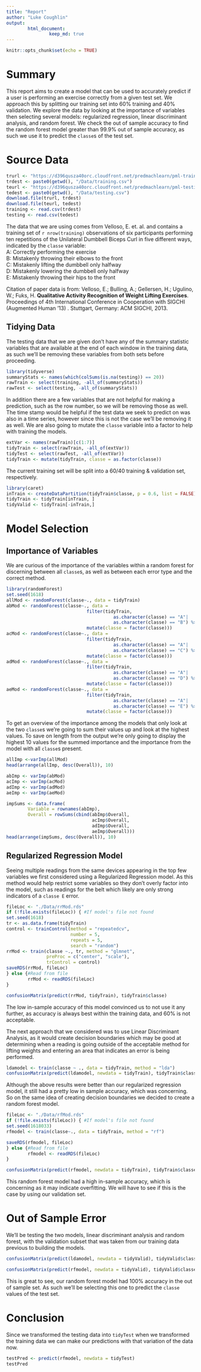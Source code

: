 ```yaml
---
title: "Report"
author: "Luke Coughlin"
output: 
        html_document:
                keep_md: true
---
```


```r
knitr::opts_chunk$set(echo = TRUE)
```


# Summary  
This report aims to create a model that can be used to accurately predict if a user is performing an exercise correctly from a given test set. We approach this by splitting our training set into 60% training and 40% validation. We explore the data by looking at the importance of variables then selecting several models: regularized regression, linear discriminant analysis, and random forest. We check the out of sample accuracy to find the random forest model greater than 99.9% out of sample accuracy, as such we use it to predict the `classe`s of the test set.  


# Source Data  

```r
trurl <- "https://d396qusza40orc.cloudfront.net/predmachlearn/pml-training.csv"
trdest <- paste0(getwd(), "/Data/training.csv")
teurl <- "https://d396qusza40orc.cloudfront.net/predmachlearn/pml-testing.csv"
tedest <- paste0(getwd(), "/Data/testing.csv")
download.file(trurl, trdest)
download.file(teurl, tedest)
training <- read.csv(trdest)
testing <- read.csv(tedest)
```
The data that we are using comes from Velloso, E. et. al. and contains a training set of `r nrow(training)` observations of six participants performing ten repetitions of the Unilateral Dumbbell Biceps Curl in five different ways, indicated by the `classe` variable:  
A: Correctly performing the exercise  
B: Mistakenly throwing their elbows to the front  
C: Mistakenly lifting the dumbbell only halfway  
D: Mistakenly lowering the dumbbell only halfway  
E: Mistakenly throwing their hips to the front  

Citation of paper data is from: 
Velloso, E.; Bulling, A.; Gellersen, H.; Ugulino, W.; Fuks, H. **Qualitative Activity Recognition of Weight Lifting Exercises**. Proceedings of 4th International Conference in Cooperation with SIGCHI (Augmented Human '13) . Stuttgart, Germany: ACM SIGCHI, 2013. 

## Tidying Data  
The testing data that we are given don't have any of the summary statistic variables that are available at the end of each window in the training data, as such we'll be removing these variables from both sets before proceeding.  
```r
library(tidyverse)
summaryStats <- names(which(colSums(is.na(testing)) == 20))
rawTrain <- select(training, -all_of(summaryStats))
rawTest <- select(testing, -all_of(summaryStats))
```

In addition there are a few variables that are not helpful for making a prediction, such as the row number, so we will be removing those as well. The time stamp would be helpful if the test data we seek to predict on was also in a time series, however since this is not the case we'll be removing it as well. We are also going to mutate the `classe` variable into a factor to help with training the models.  
```r
extVar <- names(rawTrain)[c(1:7)]
tidyTrain <- select(rawTrain, -all_of(extVar))
tidyTest <- select(rawTest, -all_of(extVar))
tidyTrain <- mutate(tidyTrain, classe = as.factor(classe))
```

The current training set will be split into a 60/40 training & validation set, respectively.    
```r
library(caret)
inTrain <- createDataPartition(tidyTrain$classe, p = 0.6, list = FALSE)
tidyTrain <- tidyTrain[inTrain, ]
tidyValid <- tidyTrain[-inTrain,]

```

# Model Selection  

## Importance of Variables  

We are curious of the importance of the variables within a random forest for discerning between all `classe`s, as well as between each error type and the correct method. 
```r
library(randomForest)
set.seed(1618)
allMod <- randomForest(classe~., data = tidyTrain)
abMod <- randomForest(classe~., data = 
                              filter(tidyTrain,
                                        as.character(classe) == "A"|
                                        as.character(classe) == "B") %>%
                              mutate(classe = factor(classe)))
acMod <- randomForest(classe~., data = 
                              filter(tidyTrain,
                                        as.character(classe) == "A"|
                                        as.character(classe) == "C") %>%
                              mutate(classe = factor(classe)))
adMod <- randomForest(classe~., data = 
                              filter(tidyTrain,
                                        as.character(classe) == "A"|
                                        as.character(classe) == "D") %>%
                              mutate(classe = factor(classe)))
aeMod <- randomForest(classe~., data = 
                              filter(tidyTrain,
                                        as.character(classe) == "A"|
                                        as.character(classe) == "E") %>%
                              mutate(classe = factor(classe)))
```

To get an overview of the importance among the models that only look at the two `classe`s we're going to sum their values up and look at the highest values. To save on length from the output we're only going to display the highest 10 values for the summed importance and the importance from the model with all `classe`s present.

```r
allImp <-varImp(allMod)
head(arrange(allImp, desc(Overall)), 10)

abImp <- varImp(abMod)
acImp <- varImp(acMod)
adImp <- varImp(adMod)
aeImp <- varImp(aeMod)

impSums <- data.frame(
        Variable = rownames(abImp),
        Overall = rowSums(cbind(abImp$Overall, 
                                acImp$Overall,
                                adImp$Overall, 
                                aeImp$Overall)))
head(arrange(impSums, desc(Overall)), 10)
```

## Regularized Regression Model  
Seeing multiple readings from the same devices appearing in the top few variables we first considered using a Regularized Regression model. As this method would help restrict some variables so they don't overly factor into the model, such as readings for the belt which likely are only strong indicators of a `classe E` error.  
```r
fileLoc <- "./Data/rrMod.rds"
if (!file.exists(fileLoc)) { #If model's file not found
set.seed(1618)
tr <- as.data.frame(tidyTrain)
control <- trainControl(method = "repeatedcv",
                        number = 5,
                        repeats = 5,
                        search = "random")
rrMod <- train(classe ~., tr, method = "glmnet",
               preProc = c("center", "scale"),
               trControl = control)
saveRDS(rrMod, fileLoc)
} else {#Read from file
        rrMod <- readRDS(fileLoc)
}

confusionMatrix(predict(rrMod, tidyTrain), tidyTrain$classe)
```

The low in-sample accuracy of this model convinced us to not use it any further, as accuracy is always best within the training data, and 60% is not acceptable.   


The next approach that we considered was to use Linear Discriminant Analysis, as it would create decision boundaries which may be good at determining when a reading is going outside of the acceptable method for lifting weights and entering an area that indicates an error is being performed.  
```r
ldamodel <- train(classe ~ ., data = tidyTrain, method = "lda")
confusionMatrix(predict(ldamodel, newdata = tidyTrain), tidyTrain$classe)
```

Although the above results were better than our regularized regression model, it still had a pretty low in sample accuracy, which was concerning. So on the same idea of creating decision boundaries we decided to create a random forest model.
```r
fileLoc <- "./Data/rfMod.rds"
if (!file.exists(fileLoc)) { #If model's file not found
set.seed(1618033)
rfmodel <- train(classe~., data = tidyTrain, method = "rf")

saveRDS(rfmodel, fileLoc)
} else {#Read from file
        rfmodel <- readRDS(fileLoc)
}

confusionMatrix(predict(rfmodel, newdata = tidyTrain), tidyTrain$classe)
```
This random forest model had a high in-sample accuracy, which is concerning as it may indicate overfitting. We will have to see if this is the case by using our validation set.


# Out of Sample Error  

We'll be testing the two models, linear discriminant analysis and random forest, with the validation subset that was taken from our training data previous to building the models.
```r
confusionMatrix(predict(ldamodel, newdata = tidyValid), tidyValid$classe)
```


```r
confusionMatrix(predict(rfmodel, newdata = tidyValid), tidyValid$classe)
```
This is great to see, our random forest model had 100% accuracy in the out of sample set. As such we'll be selecting this one to predict the `classe` values of the test set.  



# Conclusion
Since we transformed the testing data into `tidyTest` when we transformed the training data we can make our predictions with that variation of the data now.  
```r
testPred <- predict(rfmodel, newdata = tidyTest)
testPred
```
